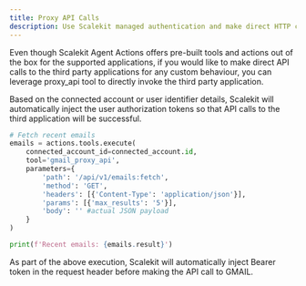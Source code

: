 ```yaml
---
title: Proxy API Calls
description: Use Scalekit managed authentication and make direct HTTP calls to third party applications
---
```


Even though Scalekit Agent Actions offers pre-built tools and actions out of the box for the supported applications, if you would like to make direct API calls to the third party applications for any custom behaviour, you can leverage proxy_api tool to directly invoke the third party application.

Based on the connected account or user identifier details, Scalekit will automatically inject the user authorization tokens so that API calls to the third application will be successful.

```python
# Fetch recent emails
emails = actions.tools.execute(
    connected_account_id=connected_account.id,
    tool='gmail_proxy_api',
    parameters={
        'path': '/api/v1/emails:fetch',
        'method': 'GET',
        'headers': [{'Content-Type': 'application/json'}],
        'params': [{'max_results': '5'}],
        'body': '' #actual JSON payload
    }
)

print(f'Recent emails: {emails.result}')
```

As part of the above execution, Scalekit will automatically inject Bearer token in the request header before making the API call to GMAIL.
